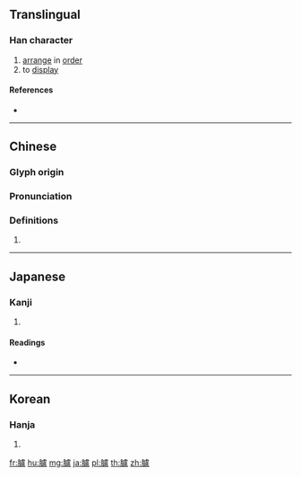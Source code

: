 {{character info/new}}
{{also|胪}}
==Translingual==

===Han character===
{{Han char|rn=130|rad=肉|as=16|sn=20|four=71217|canj=BYPT|ids=⿰[[肉|⺼]][[盧]]}}

# [[arrange]] in [[order]]
# to [[display]]

====References====
* {{Han ref|kx=0998.120|dkj=30027|dj=1449.070|hdz=32124.050|uh=81DA|ud=33242|bh=C4A4|bd=50340}}

----

==Chinese==
{{zh-forms|s=胪}}

===Glyph origin===
{{Han etym}}

===Pronunciation===
{{zh-pron
|m=lú
|c=lou4
|mc=y
|oc=y
|ma=
|cat=v
}}

===Definitions===
{{zh-hanzi}}

# {{rfdef|lang=zh}}

----

==Japanese==

===Kanji===
{{ja-kanji|grade=|rs=肉16}}

# {{defn|lang=ja|sort=肉16}}

====Readings====
* {{ja-readings|on=[[りょ]] (ryo), [[ろ]] (ro)|kun=[[かわ]] (kawa), [[つらねる]] (tsuraneru), [[つたえる]] (tsutaeru)|nanori=}}

----

==Korean==

===Hanja===
{{ko-hanja|hangeul=[[려]]>[[여]]|eumhun=|rv=ryeo>yeo|mr=ryŏ>yŏ|y=lye>ye}}

# {{defn|lang=ko|sort=肉16}}

[[fr:臚]]
[[hu:臚]]
[[mg:臚]]
[[ja:臚]]
[[pl:臚]]
[[th:臚]]
[[zh:臚]]
